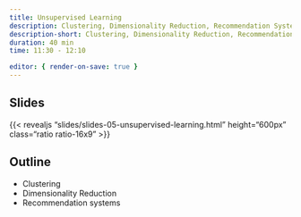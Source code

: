 ```yaml
---
title: Unsupervised Learning
description: Clustering, Dimensionality Reduction, Recommendation Systems 
description-short: Clustering, Dimensionality Reduction, Recommendation Systems 
duration: 40 min
time: 11:30 - 12:10

editor: { render-on-save: true }
---
```


## Slides

{{< revealjs "slides/slides-05-unsupervised-learning.html" height="600px" class="ratio ratio-16x9" >}}


## Outline

- Clustering
- Dimensionality Reduction 
- Recommendation systems

